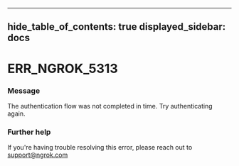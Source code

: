

---
hide_table_of_contents: true
displayed_sidebar: docs
---


# ERR_NGROK_5313

### Message
The authentication flow was not completed in time. Try authenticating again.

<ErrorDetails />



### Further help
If you're having trouble resolving this error, please reach out to [support@ngrok.com](mailto:support@ngrok.com?subject=Help%20with%20ERR_NGROK_5313)

